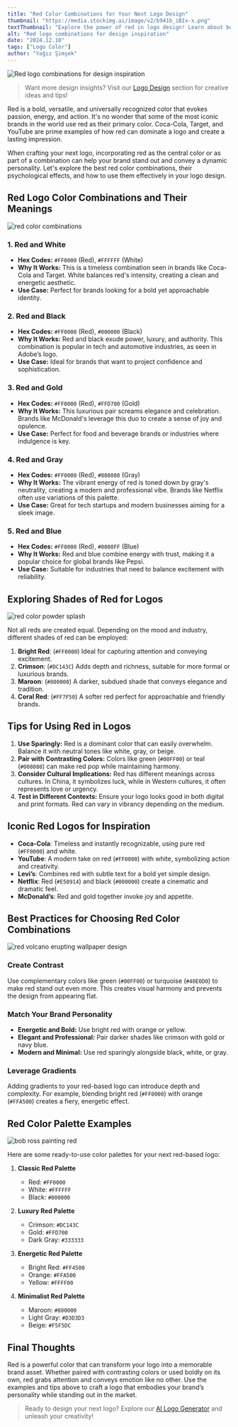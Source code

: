 ```yaml
---
title: "Red Color Combinations for Your Next Logo Design"
thumbnail: "https://media.stockimg.ai/image/v2/b941b_iBIx-x.png"
textThumbnail: "Explore the power of red in logo design! Learn about bold red color combinations, examples of iconic red logos, and how to use hex codes for stunning branding."
alt: "Red logo combinations for design inspiration"
date: "2024.12.10"
tags: ["Logo Color"]
author: "Yağız Şimşek"
---
```


![Red logo combinations for design inspiration](https://media.stockimg.ai/image/v2/b941b_iBIx-x.png)

> Want more design insights? Visit our [Logo Design](https://stockimg.ai/blog/logo-design) section for creative ideas and tips!

Red is a bold, versatile, and universally recognized color that evokes passion, energy, and action. It's no wonder that some of the most iconic brands in the world use red as their primary color. Coca-Cola, Target, and YouTube are prime examples of how red can dominate a logo and create a lasting impression.

When crafting your next logo, incorporating red as the central color or as part of a combination can help your brand stand out and convey a dynamic personality. Let's explore the best red color combinations, their psychological effects, and how to use them effectively in your logo design.

## Red Logo Color Combinations and Their Meanings

![red color combinations](https://media.stockimg.ai/image/v2/OenGjgYlY2PC.png)

### 1. **Red and White**
   - **Hex Codes:** `#FF0000` (Red), `#FFFFFF` (White)
   - **Why It Works:** This is a timeless combination seen in brands like Coca-Cola and Target. White balances red's intensity, creating a clean and energetic aesthetic.
   - **Use Case:** Perfect for brands looking for a bold yet approachable identity.

### 2. **Red and Black**
   - **Hex Codes:** `#FF0000` (Red), `#000000` (Black)
   - **Why It Works:** Red and black exude power, luxury, and authority. This combination is popular in tech and automotive industries, as seen in Adobe’s logo.
   - **Use Case:** Ideal for brands that want to project confidence and sophistication.

### 3. **Red and Gold**
   - **Hex Codes:** `#FF0000` (Red), `#FFD700` (Gold)
   - **Why It Works:** This luxurious pair screams elegance and celebration. Brands like McDonald's leverage this duo to create a sense of joy and opulence.
   - **Use Case:** Perfect for food and beverage brands or industries where indulgence is key.

### 4. **Red and Gray**
   - **Hex Codes:** `#FF0000` (Red), `#808080` (Gray)
   - **Why It Works:** The vibrant energy of red is toned down by gray's neutrality, creating a modern and professional vibe. Brands like Netflix often use variations of this palette.
   - **Use Case:** Great for tech startups and modern businesses aiming for a sleek image.

### 5. **Red and Blue**
   - **Hex Codes:** `#FF0000` (Red), `#0000FF` (Blue)
   - **Why It Works:** Red and blue combine energy with trust, making it a popular choice for global brands like Pepsi.
   - **Use Case:** Suitable for industries that need to balance excitement with reliability.

## Exploring Shades of Red for Logos

![red color powder splash](https://media.stockimg.ai/image/v2/JrcCW0DhdJNq.png)

Not all reds are created equal. Depending on the mood and industry, different shades of red can be employed:

1. **Bright Red**: (`#FF0000`) Ideal for capturing attention and conveying excitement.
2. **Crimson**: (`#DC143C`) Adds depth and richness, suitable for more formal or luxurious brands.
3. **Maroon**: (`#800000`) A darker, subdued shade that conveys elegance and tradition.
4. **Coral Red**: (`#FF7F50`) A softer red perfect for approachable and friendly brands.


## Tips for Using Red in Logos

1. **Use Sparingly:** Red is a dominant color that can easily overwhelm. Balance it with neutral tones like white, gray, or beige.
2. **Pair with Contrasting Colors:** Colors like green (`#00FF00`) or teal (`#008080`) can make red pop while maintaining harmony.
3. **Consider Cultural Implications:** Red has different meanings across cultures. In China, it symbolizes luck, while in Western cultures, it often represents love or urgency.
4. **Test in Different Contexts:** Ensure your logo looks good in both digital and print formats. Red can vary in vibrancy depending on the medium.

## Iconic Red Logos for Inspiration

- **Coca-Cola**: Timeless and instantly recognizable, using pure red (`#FF0000`) and white.
- **YouTube**: A modern take on red (`#FF0000`) with white, symbolizing action and creativity.
- **Levi’s**: Combines red with subtle text for a bold yet simple design.
- **Netflix**: Red (`#E50914`) and black (`#000000`) create a cinematic and dramatic feel.
- **McDonald’s**: Red and gold together invoke joy and appetite.


## Best Practices for Choosing Red Color Combinations

![red volcano erupting wallpaper design](https://media.stockimg.ai/image/v2/YJGMcegKtS68.png)

### Create Contrast
Use complementary colors like green (`#00FF00`) or turquoise (`#40E0D0`) to make red stand out even more. This creates visual harmony and prevents the design from appearing flat.

### Match Your Brand Personality
- **Energetic and Bold:** Use bright red with orange or yellow.
- **Elegant and Professional:** Pair darker shades like crimson with gold or navy blue.
- **Modern and Minimal:** Use red sparingly alongside black, white, or gray.

### Leverage Gradients
Adding gradients to your red-based logo can introduce depth and complexity. For example, blending bright red (`#FF0000`) with orange (`#FFA500`) creates a fiery, energetic effect.

## Red Color Palette Examples

![bob ross painting red](https://media.stockimg.ai/designed/h-2-r1p9epWC.png)

Here are some ready-to-use color palettes for your next red-based logo:

1. **Classic Red Palette**
   - Red: `#FF0000`
   - White: `#FFFFFF`
   - Black: `#000000`

2. **Luxury Red Palette**
   - Crimson: `#DC143C`
   - Gold: `#FFD700`
   - Dark Gray: `#333333`

3. **Energetic Red Palette**
   - Bright Red: `#FF4500`
   - Orange: `#FFA500`
   - Yellow: `#FFFF00`

4. **Minimalist Red Palette**
   - Maroon: `#800000`
   - Light Gray: `#D3D3D3`
   - Beige: `#F5F5DC`


## Final Thoughts

Red is a powerful color that can transform your logo into a memorable brand asset. Whether paired with contrasting colors or used boldly on its own, red grabs attention and conveys emotion like no other. Use the examples and tips above to craft a logo that embodies your brand’s personality while standing out in the market.

> Ready to design your next logo? Explore our [AI Logo Generator](https://stockimg.ai/category/ai-logo-generator) and unleash your creativity!